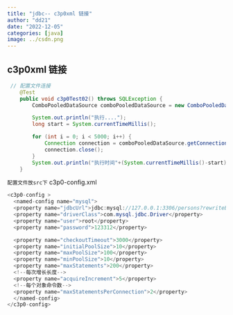 ```yaml
---
title: "jdbc-- c3p0xml 链接"
author: "dd21"
date: "2022-12-05" 
categories: [java]
image: ../csdn.png
---
```



## c3p0xml 链接

```java
 // 配置文件连接
    @Test
    public void c3p0Test02() throws SQLException {
        ComboPooledDataSource comboPooledDataSource = new ComboPooledDataSource("mysql");

        System.out.println("执行....");
        long start = System.currentTimeMillis();

        for (int i = 0; i < 5000; i++) {
            Connection connection = comboPooledDataSource.getConnection();
            connection.close();
        }
        System.out.println("执行时间"+(System.currentTimeMillis()-start));
    }
```
`配置文件放src下`
c3p0-config.xml

```java
<c3p0-config >
  <named-config name="mysql">
  <property name="jdbcUrl">jdbc:mysql://127.0.0.1:3306/persons?rewriteBatchedStatements=true</property>
  <property name="driverClass">com.mysql.jdbc.Driver</property>
  <property name="user">root</property>
  <property name="password">123312</property>

  <property name="checkoutTimeout">3000</property>
  <property name="initialPoolSize">10</property>
  <property name="maxPoolSize">100</property>
  <property name="minPoolSize">10</property>
  <property name="maxStatements">200</property>
  <!--每次增长长度-->
  <property name="acquireIncrement">5</property>
  <!--每个对象命令数-->
  <property name="maxStatementsPerConnection">2</property>
  </named-config>
</c3p0-config>
```

